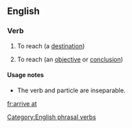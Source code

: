 ==English==

===Verb===
{{infl|en|verb|phrasal verb|head=to [[arrive]] at}}

# To reach (a [[destination]])
# {{idiom}} To reach (an [[objective]] or [[conclusion]])

====Usage notes====
* The verb and particle are inseparable.

[[Category:English phrasal verbs]]

[[fr:arrive at]]
